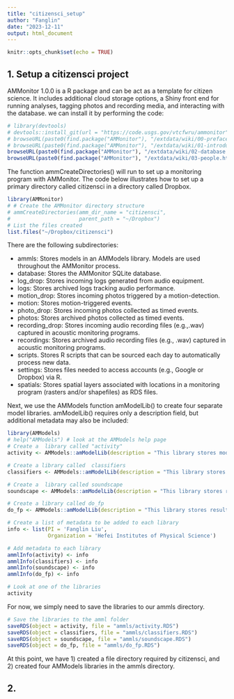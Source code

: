 ```yaml
---
title: "citizensci_setup"
author: "Fanglin"
date: "2023-12-11"
output: html_document
---
```


```r
knitr::opts_chunk$set(echo = TRUE)
```
## 1. Setup a citizensci project

AMMonitor 1.0.0 is a R package and can be act as a template for citizen science. It includes additional cloud storage options, a Shiny front end for running analyses, tagging photos and recording media, and interacting with the database. we can install it by performing the code:

```r
# library(devtools)
# devtools::install_git(url = "https://code.usgs.gov/vtcfwru/ammonitor")
# browseURL(paste0(find.package("AMMonitor"), "/extdata/wiki/00-preface.html"))
# browseURL(paste0(find.package("AMMonitor"), "/extdata/wiki/01-introduction.html"))
browseURL(paste0(find.package("AMMonitor"), "/extdata/wiki/02-database.html"))
browseURL(paste0(find.package("AMMonitor"), "/extdata/wiki/03-people.html"))
```

The function ammCreateDirectories() will run to set up a monitoring program with AMMonitor. The code below illustrates how to set up a primary directory called citizensci in a directory called Dropbox.

```r
library(AMMonitor)
# # Create the AMMonitor directory structure
# ammCreateDirectories(amm_dir_name = "citizensci", 
#                      parent_path = "~/Dropbox")
# List the files created
list.files("~/Dropbox/citizensci")
```
There are the following subdirectories:

- ammls: Stores models in an AMModels library. Models are used throughout the AMMonitor process.
- database: Stores the AMMonitor SQLite database.
- log_drop: Stores incoming logs generated from audio equipment.
- logs: Stores archived logs tracking audio performance.
- motion_drop: Stores incoming photos triggered by a motion-detection.
- motion: Stores motion-triggered events.
- photo_drop: Stores incoming photos collected as timed events.
- photos: Stores archived photos collected as timed events.
- recording_drop: Stores incoming audio recording files (e.g.,.wav) captured in acoustic monitoring programs.
- recordings: Stores archived audio recording files (e.g., .wav)
captured in acoustic monitoring programs.
- scripts. Stores R scripts that can be sourced each day to automatically process new data.
- settings: Stores files needed to access accounts (e.g., Google
or Dropbox) via R.
- spatials: Stores spatial layers associated with locations in a
monitoring program (rasters and/or shapefiles) as RDS files.

Next, we use the AMModels function amModelLib() to create four separate model libraries. amModelLib() requires only a description field, but additional metadata may also be included:

```r
library(AMModels)
# help("AMModels") # look at the AMModels help page
# Create a  library called "activity"
activity <- AMModels::amModelLib(description = "This library stores models that predict activity-specific patterns.")

# Create a library called  classifiers 
classifiers <- AMModels::amModelLib(description = "This library stores machine learning models that predict a signal emitted from an object.")

# Create a  library called soundscape
soundscape <- AMModels::amModelLib(description = "This library stores results of a soundscape analysis.")

# Create a library called do_fp
do_fp <- AMModels::amModelLib(description = "This library stores results of analyses that can handle false positive detections.")

# Create a list of metadata to be added to each library
info <- list(PI = 'Fanglin Liu', 
             Organization = 'Hefei Institutes of Physical Science')

# Add metadata to each library
ammlInfo(activity) <- info
ammlInfo(classifiers) <- info
ammlInfo(soundscape) <- info
ammlInfo(do_fp) <- info

# Look at one of the libraries
activity
```

For now, we simply need to save the libraries to our ammls directory.

```r
# Save the libraries to the amml folder
saveRDS(object = activity, file = "ammls/activity.RDS")
saveRDS(object = classifiers, file = "ammls/classifiers.RDS")
saveRDS(object = soundscape, file = "ammls/soundscape.RDS")
saveRDS(object = do_fp, file = "ammls/do_fp.RDS")
```

At this point, we have 1) created a file directory required by citizensci, and 2) created four AMModels libraries in the ammls directory. 

## 2. 


